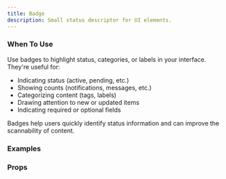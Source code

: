 ```yaml
---
title: Badge
description: Small status descriptor for UI elements.
---
```


### When To Use

Use badges to highlight status, categories, or labels in your interface. They're useful for:

- Indicating status (active, pending, etc.)
- Showing counts (notifications, messages, etc.)
- Categorizing content (tags, labels)
- Drawing attention to new or updated items
- Indicating required or optional fields

Badges help users quickly identify status information and can improve the scannability of content.

### Examples
<Preview
  lang="jsx"
  file="/badge/__demo__/basic"
  title="Basic"
/>

<Preview
  lang="jsx"
  file="/badge/__demo__/variants"
  title="Variants"
/>

<Preview
  lang="jsx"
  file="/badge/__demo__/custom"
  title="Custom"
/>

### Props
<AutoTypeTable path="./components/ui/badge.tsx" name="Badge" /> 